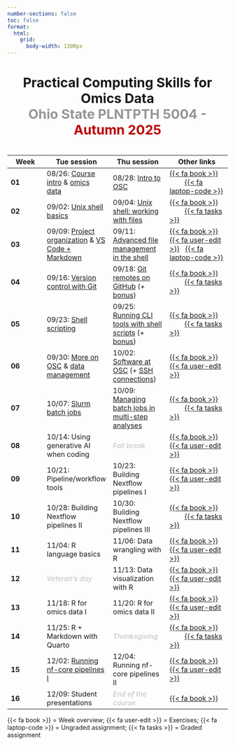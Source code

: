 ```yaml
---
number-sections: false
toc: false
format:
  html:
    grid:
      body-width: 1300px
---
```


<h4 align="center" style="font-size:30px">

Practical Computing Skills for Omics Data <br> [Ohio State PLNTPTH 5004 -]{style="color:#969696"} [Autumn 2025]{style="color:#bb0000"}

</h4>

| Week | Tue session | Thu session | Other links |
|--------|------------|------------|--------------|
| **01** | 08/26: [Course intro](week01/w1_01_course-intro.qmd) & [omics data](week01/w1_02_omics-data.qmd) | 08/28: [Intro to OSC](week01/w1_03_osc.qmd) | [{{< fa book >}}](week01/w1_overview.qmd)           [{{< fa laptop-code >}}](week01/w1_ua_osc-setup.qmd) |
| **02** | 09/02: [Unix shell basics](week02/w2_01_shell.qmd) | 09/04: [Unix shell: working with files](week02/w2_02_shell.qmd) | [{{< fa book >}}](week02/w2_overview.qmd)           [{{< fa tasks >}}](week02/w2_ga_shell.qmd) |
| **03** | 09/09: [Project organization](week03/w3_1_project-org.qmd) & [VS Code + Markdown](week03/w3_2_vscode-markdown.qmd) | 09/11: [Advanced file management in the shell](week03/w3_3_shellfiles.qmd) | [{{< fa book >}}](week03/w3_overview.qmd)   [{{< fa user-edit >}}](week03/w3_exercises.qmd)   [{{< fa laptop-code >}}](week03/w3_ua_github-account.qmd) |
| **04** | 09/16: [Version control with Git](week04/w4_1_git.qmd) | 09/18: [Git remotes on GitHub](week04/w4_2_github.qmd) (+ [bonus](week04/w4_3_advanced-git.qmd)) | [{{< fa book >}}](week04/w4_overview.qmd)           [{{< fa tasks >}}](week04/w4_ga_git.qmd) |
| **05** | 09/23: [Shell scripting](week05/w5_1_scripts.qmd) | 09/25: [Running CLI tools with shell scripts](week05/w5_2_cli-tools.qmd) (+ [bonus](week05/w5_3_bonus.qmd)) | [{{< fa book >}}](week05/w5_overview.qmd)           [{{< fa tasks >}}](week05/w5_ga_shell-scripts.qmd) |
| **06** | 09/30: [More on OSC](week06/w6_1_osc.qmd) & [data management](week06/w6_2_data-management.qmd) | 10/02: [Software at OSC](week06/w6_3_software.qmd) (+ [SSH connections](week06/w6_4_bonus_ssh.qmd)) | [{{< fa book >}}](week06/w6_overview.qmd)    [{{< fa user-edit >}}](week06/w6_exercises.qmd) |
| **07** | 10/07: [Slurm batch jobs](week07/w7_1_slurm.qmd) | 10/09: [Managing batch jobs in multi-step analyses](week07/w7_2_slurm.qmd) | [{{< fa book >}}](week07/w7_overview.qmd)           [{{< fa tasks >}}](week07/w7_ga_slurm.qmd) |
| **08** | 10/14: Using generative AI when coding | [_Fall break_]{style="color:#bebfc2"} | [{{< fa book >}}](week08/w8_overview.qmd)   [{{< fa user-edit >}}](week08/w8_exercises.qmd) |
| **09** | 10/21: Pipeline/workflow tools | 10/23: Building Nextflow pipelines I | [{{< fa book >}}](week09/w9_overview.qmd)   [{{< fa user-edit >}}](week09/w9_exercises.qmd) |
| **10** | 10/28: Building Nextflow pipelines II | 10/30: Building Nextflow pipelines III | [{{< fa book >}}](week10/w10_overview.qmd)           [{{< fa tasks >}}](week10/w10_ga_nextflow.qmd) |
| **11** | 11/04: R language basics | 11/06: Data wrangling with R | [{{< fa book >}}](week11/w11_overview.qmd)   [{{< fa user-edit >}}](week11/w11_exercises.qmd) |
| **12** | [_Veteran's day_]{style="color:#bebfc2"} | 11/13: Data visualization with R | [{{< fa book >}}](week12/w12_overview.qmd)   [{{< fa user-edit >}}](week12/w12_exercises.qmd) |
| **13** | 11/18: R for omics data I | 11/20: R for omics data II | [{{< fa book >}}](week13/w13_overview.qmd)   [{{< fa user-edit >}}](week13/w13_exercises.qmd) |
| **14** | 11/25: R + Markdown with Quarto | [_Thanksgiving_]{style="color:#bebfc2"} | [{{< fa book >}}](week14/w14_overview.qmd)           [{{< fa tasks >}}](week14/w14_ga_R.qmd) |
| **15** | 12/02: [Running nf-core pipelines I](week15/w15_1_nfcore.qmd) | 12/04: Running nf-core pipelines II | [{{< fa book >}}](week15/w15_overview.qmd)   [{{< fa user-edit >}}](week15/w15_exercises.qmd) |
| **16** | 12/09: Student presentations | [_End of the course_]{style="color:#bebfc2"} | [{{< fa book >}}](week16/w16_overview.qmd) |

::: legend2
{{< fa book >}} = Week overview; {{< fa user-edit >}} = Exercises; {{< fa laptop-code >}} = Ungraded assignment; {{< fa tasks >}} = Graded assignment
:::
